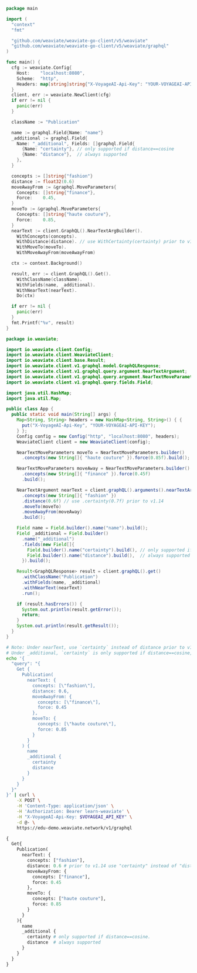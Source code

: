 
<Tabs groupId="languages">
<TabItem value="py" label="Python">
    <FilteredTextBlock
      text={PyCode}
      startMarker="# START NearTextVoyageAI"
      endMarker="# END NearTextVoyageAI"
      language="py"
    />
</TabItem>
<TabItem value="go" label="Go">

```go
package main

import (
  "context"
  "fmt"

  "github.com/weaviate/weaviate-go-client/v5/weaviate"
  "github.com/weaviate/weaviate-go-client/v5/weaviate/graphql"
)

func main() {
  cfg := weaviate.Config{
    Host:    "localhost:8080",
    Scheme:  "http",
    Headers: map[string]string{"X-VoyageAI-Api-Key": "YOUR-VOYAGEAI-API-KEY"},
  }
  client, err := weaviate.NewClient(cfg)
  if err != nil {
    panic(err)
  }

  className := "Publication"

  name := graphql.Field{Name: "name"}
  _additional := graphql.Field{
    Name: "_additional", Fields: []graphql.Field{
      {Name: "certainty"}, // only supported if distance==cosine
      {Name: "distance"},  // always supported
    },
  }

  concepts := []string{"fashion"}
  distance := float32(0.6)
  moveAwayFrom := &graphql.MoveParameters{
    Concepts: []string{"finance"},
    Force:    0.45,
  }
  moveTo := &graphql.MoveParameters{
    Concepts: []string{"haute couture"},
    Force:    0.85,
  }
  nearText := client.GraphQL().NearTextArgBuilder().
    WithConcepts(concepts).
    WithDistance(distance). // use WithCertainty(certainty) prior to v1.14
    WithMoveTo(moveTo).
    WithMoveAwayFrom(moveAwayFrom)

  ctx := context.Background()

  result, err := client.GraphQL().Get().
    WithClassName(className).
    WithFields(name, _additional).
    WithNearText(nearText).
    Do(ctx)

  if err != nil {
    panic(err)
  }
  fmt.Printf("%v", result)
}
```

</TabItem>
<TabItem value="java" label="Java">

```java
package io.weaviate;

import io.weaviate.client.Config;
import io.weaviate.client.WeaviateClient;
import io.weaviate.client.base.Result;
import io.weaviate.client.v1.graphql.model.GraphQLResponse;
import io.weaviate.client.v1.graphql.query.argument.NearTextArgument;
import io.weaviate.client.v1.graphql.query.argument.NearTextMoveParameters;
import io.weaviate.client.v1.graphql.query.fields.Field;

import java.util.HashMap;
import java.util.Map;

public class App {
  public static void main(String[] args) {
    Map<String, String> headers = new HashMap<String, String>() { {
      put("X-VoyageAI-Api-Key", "YOUR-VOYAGEAI-API-KEY");
    } };
    Config config = new Config("http", "localhost:8080", headers);
    WeaviateClient client = new WeaviateClient(config);

    NearTextMoveParameters moveTo = NearTextMoveParameters.builder()
      .concepts(new String[]{ "haute couture" }).force(0.85f).build();

    NearTextMoveParameters moveAway = NearTextMoveParameters.builder()
      .concepts(new String[]{ "finance" }).force(0.45f)
      .build();

    NearTextArgument nearText = client.graphQL().arguments().nearTextArgBuilder()
      .concepts(new String[]{ "fashion" })
      .distance(0.6f) // use .certainty(0.7f) prior to v1.14
      .moveTo(moveTo)
      .moveAwayFrom(moveAway)
      .build();

    Field name = Field.builder().name("name").build();
    Field _additional = Field.builder()
      .name("_additional")
      .fields(new Field[]{
        Field.builder().name("certainty").build(), // only supported if distance==cosine
        Field.builder().name("distance").build(),  // always supported
      }).build();

    Result<GraphQLResponse> result = client.graphQL().get()
      .withClassName("Publication")
      .withFields(name, _additional)
      .withNearText(nearText)
      .run();

    if (result.hasErrors()) {
      System.out.println(result.getError());
      return;
    }
    System.out.println(result.getResult());
  }
}
```

</TabItem>
<TabItem value="curl" label="Curl">

```bash
# Note: Under nearText, use `certainty` instead of distance prior to v1.14
# Under _additional, `certainty` is only supported if distance==cosine, but `distance` is always supported
echo '{
  "query": "{
    Get {
      Publication(
        nearText: {
          concepts: [\"fashion\"],
          distance: 0.6,
          moveAwayFrom: {
            concepts: [\"finance\"],
            force: 0.45
          },
          moveTo: {
            concepts: [\"haute couture\"],
            force: 0.85
          }
        }
      ) {
        name
        _additional {
          certainty
          distance
        }
      }
    }
  }"
}' | curl \
    -X POST \
    -H 'Content-Type: application/json' \
    -H 'Authorization: Bearer learn-weaviate' \
    -H "X-VoyageAI-Api-Key: $VOYAGEAI_API_KEY" \
    -d @- \
    https://edu-demo.weaviate.network/v1/graphql
```

</TabItem>
<TabItem value="graphql" label="GraphQL">

```graphql
{
  Get{
    Publication(
      nearText: {
        concepts: ["fashion"],
        distance: 0.6 # prior to v1.14 use "certainty" instead of "distance"
        moveAwayFrom: {
          concepts: ["finance"],
          force: 0.45
        },
        moveTo: {
          concepts: ["haute couture"],
          force: 0.85
        }
      }
    ){
      name
      _additional {
        certainty # only supported if distance==cosine.
        distance  # always supported
      }
    }
  }
}
```

</TabItem>
</Tabs>
